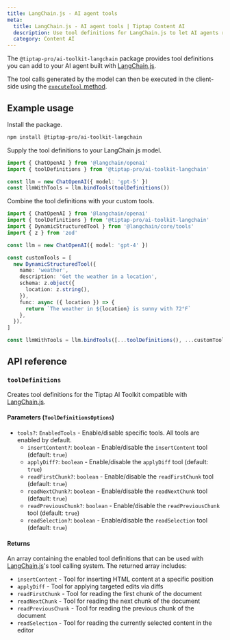 ```yaml
---
title: LangChain.js - AI agent tools
meta:
  title: LangChain.js - AI agent tools | Tiptap Content AI
  description: Use tool definitions for LangChain.js to let AI agents read and edit Tiptap documents.
  category: Content AI
---
```


The `@tiptap-pro/ai-toolkit-langchain` package provides tool definitions you can add to your AI agent built with [LangChain.js](https://js.langchain.com/).

The tool calls generated by the model can then be executed in the client-side using the [`executeTool` method](/content-ai/capabilities/ai-toolkit/primitives/execute-tool).

## Example usage

Install the package.

```bash
npm install @tiptap-pro/ai-toolkit-langchain
```

Supply the tool definitions to your LangChain.js model.

```ts
import { ChatOpenAI } from '@langchain/openai'
import { toolDefinitions } from '@tiptap-pro/ai-toolkit-langchain'

const llm = new ChatOpenAI({ model: 'gpt-5' })
const llmWithTools = llm.bindTools(toolDefinitions())
```

Combine the tool definitions with your custom tools.

```ts
import { ChatOpenAI } from '@langchain/openai'
import { toolDefinitions } from '@tiptap-pro/ai-toolkit-langchain'
import { DynamicStructuredTool } from '@langchain/core/tools'
import { z } from 'zod'

const llm = new ChatOpenAI({ model: 'gpt-4' })

const customTools = [
  new DynamicStructuredTool({
    name: 'weather',
    description: 'Get the weather in a location',
    schema: z.object({
      location: z.string(),
    }),
    func: async ({ location }) => {
      return `The weather in ${location} is sunny with 72°F`
    },
  }),
]

const llmWithTools = llm.bindTools([...toolDefinitions(), ...customTools])
```

## API reference

### `toolDefinitions`

Creates tool definitions for the Tiptap AI Toolkit compatible with [LangChain.js](https://js.langchain.com/).

#### Parameters (`ToolDefinitionsOptions`)

- `tools?`: `EnabledTools` - Enable/disable specific tools. All tools are enabled by default.
  - `insertContent?`: `boolean` - Enable/disable the `insertContent` tool (default: `true`)
  - `applyDiff?`: `boolean` - Enable/disable the `applyDiff` tool (default: `true`)
  - `readFirstChunk?`: `boolean` - Enable/disable the `readFirstChunk` tool (default: `true`)
  - `readNextChunk?`: `boolean` - Enable/disable the `readNextChunk` tool (default: `true`)
  - `readPreviousChunk?`: `boolean` - Enable/disable the `readPreviousChunk` tool (default: `true`)
  - `readSelection?`: `boolean` - Enable/disable the `readSelection` tool (default: `true`)

#### Returns

An array containing the enabled tool definitions that can be used with [LangChain.js](https://js.langchain.com/)'s tool calling system. The returned array includes:

- `insertContent` - Tool for inserting HTML content at a specific position
- `applyDiff` - Tool for applying targeted edits via diffs
- `readFirstChunk` - Tool for reading the first chunk of the document
- `readNextChunk` - Tool for reading the next chunk of the document
- `readPreviousChunk` - Tool for reading the previous chunk of the document
- `readSelection` - Tool for reading the currently selected content in the editor

